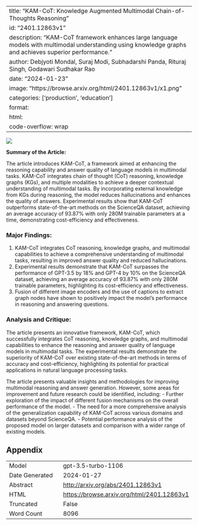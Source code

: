 
---
title: "KAM-CoT: Knowledge Augmented Multimodal Chain-of-Thoughts Reasoning"
id: "2401.12863v1"
description: "KAM-CoT framework enhances large language models with multimodal understanding using knowledge graphs and achieves superior performance."
author: Debjyoti Mondal, Suraj Modi, Subhadarshi Panda, Rituraj Singh, Godawari Sudhakar Rao
date: "2024-01-23"
image: "https://browse.arxiv.org/html/2401.12863v1/x1.png"
categories: ['production', 'education']
format:
  html:
    code-overflow: wrap
---

![](https://browse.arxiv.org/html/2401.12863v1/x1.png)

**Summary of the Article:**

The article introduces KAM-CoT, a framework aimed at enhancing the reasoning capability and answer quality of language models in multimodal tasks. KAM-CoT integrates chain of thought (CoT) reasoning, knowledge graphs (KGs), and multiple modalities to achieve a deeper contextual understanding of multimodal tasks. By incorporating external knowledge from KGs during reasoning, the model reduces hallucinations and enhances the quality of answers. Experimental results show that KAM-CoT outperforms state-of-the-art methods on the ScienceQA dataset, achieving an average accuracy of 93.87% with only 280M trainable parameters at a time, demonstrating cost-efficiency and effectiveness.

### Major Findings:
1. KAM-CoT integrates CoT reasoning, knowledge graphs, and multimodal capabilities to achieve a comprehensive understanding of multimodal tasks, resulting in improved answer quality and reduced hallucinations.
2. Experimental results demonstrate that KAM-CoT surpasses the performance of GPT-3.5 by 18% and GPT-4 by 10% on the ScienceQA dataset, achieving an average accuracy of 93.87% with only 280M trainable parameters, highlighting its cost-efficiency and effectiveness.
3. Fusion of different image encoders and the use of captions to extract graph nodes have shown to positively impact the model's performance in reasoning and answering questions.

### Analysis and Critique:
The article presents an innovative framework, KAM-CoT, which successfully integrates CoT reasoning, knowledge graphs, and multimodal capabilities to enhance the reasoning and answer quality of language models in multimodal tasks. The experimental results demonstrate the superiority of KAM-CoT over existing state-of-the-art methods in terms of accuracy and cost-efficiency, highlighting its potential for practical applications in natural language processing tasks.

The article presents valuable insights and methodologies for improving multimodal reasoning and answer generation. However, some areas for improvement and future research could be identified, including:
- Further exploration of the impact of different fusion mechanisms on the overall performance of the model.
- The need for a more comprehensive analysis of the generalization capability of KAM-CoT across various domains and datasets beyond ScienceQA.
- Potential performance analysis of the proposed model on larger datasets and comparison with a wider range of existing models.

## Appendix

|          |          |
|----------|----------|
| Model     | gpt-3.5-turbo-1106       |
| Date Generated     | 2024-01-27       |
| Abstract | [http://arxiv.org/abs/2401.12863v1](http://arxiv.org/abs/2401.12863v1)        |
| HTML     | [https://browse.arxiv.org/html/2401.12863v1](https://browse.arxiv.org/html/2401.12863v1)       |
| Truncated       | False       |
| Word Count       | 8096       |